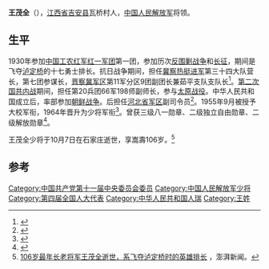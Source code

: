 '''王茂全'''（{{bd|1911年|2月22日|2016年|10月7日}}），[[江西省|江西省]][[吉安县|吉安县]]瓦桥村人，[[中国人民解放军|中国人民解放军]]将领。

== 生平 ==
1930年参加[[中国工农红军|中国工农红军]][[红一军团|红一军团]]第一团，参加历次[[反围剿战争|反围剿战争]]和[[长征|长征]]，期间是飞夺[[泸定桥|泸定桥]]的十七勇士排长。抗日战争期间，担任[[冀察热挺进军|冀察热挺进军]]第三十四大队营长，第七团参谋长，[[晋察冀军区|晋察冀军区]]第11军分区9团副团长兼茹平支队支队长<ref>{{cite news|title=王茂全：百岁将军忆长征|url=http://news.mod.gov.cn/headlines/2010-10/12/content_4200141.htm|accessdate=2014-03-13|newspaper=[[中华人民共和国国防部|中华人民共和国国防部]]|archive-date=2014-03-13|archive-url=https://web.archive.org/web/20140313070900/http://news.mod.gov.cn/headlines/2010-10/12/content_4200141.htm|dead-url=no}}</ref>。[[第二次国共内战|第二次国共内战]]期间，担任第20兵团66军198师副师长，参与[[太原战役|太原战役]]。中华人民共和国成立后，率部参加[[朝鲜战争|朝鲜战争]]。后担任[[河北省军区|河北省军区]]副司令员<ref>{{cite news|title=王茂全老将军昨庆百岁生日|url=http://news.sina.com.cn/c/2010-02-23/073317114886s.shtml|accessdate=2014-03-13|newspaper=新浪|archive-date=2014-03-13|archive-url=https://web.archive.org/web/20140313084232/http://news.sina.com.cn/c/2010-02-23/073317114886s.shtml|dead-url=no}}</ref>。1955年9月被授予大校军衔，1964年晋升为少将军衔<ref>{{cite news|title=中国革命的活字典 记百岁寿星王茂全将军|url=http://mil.hebei.com.cn/xwzx/jspd/rdph/201002/t20100223_1211649.shtml|accessdate=2014-03-13|newspaper=长城军事|deadurl=yes|archiveurl=https://web.archive.org/web/20140313131517/http://mil.hebei.com.cn/xwzx/jspd/rdph/201002/t20100223_1211649.shtml|archivedate=2014-03-13}}</ref>。曾获三级八一勋章、二级独立自由勋章、二级解放勋章<ref>{{cite news|title=[新春走基层]贺，老红军王茂全105岁了|url=http://report.hebei.com.cn/system/2012/01/28/011689314.shtml|accessdate=2014-03-13|newspaper=长城网|archive-date=2014-03-13|archive-url=https://web.archive.org/web/20140313133858/http://report.hebei.com.cn/system/2012/01/28/011689314.shtml|dead-url=no}}</ref>。

王茂全少将于10月7日在石家庄逝世，享嵩壽106岁。<ref>[http://www.thepaper.cn/newsDetail_forward_1544388 106岁最年长老将军王茂全逝世，系飞夺泸定桥时的英雄排长] {{Wayback|url=http://www.thepaper.cn/newsDetail_forward_1544388 |date=20161018205840 }}，澎湃新闻。</ref>

==参考==
{{reflist}}

{{中国军事人物小作品}}
{{DEFAULTSORT:W}}
[[Category:中国共产党第十一届中央委员会委员|Category:中国共产党第十一届中央委员会委员]]
[[Category:中国人民解放军少将|Category:中国人民解放军少将]]
[[Category:第四届全国人大代表|Category:第四届全国人大代表]]
[[Category:中华人民共和国人瑞|Category:中华人民共和国人瑞]]
[[Category:王姓|Category:王姓]]